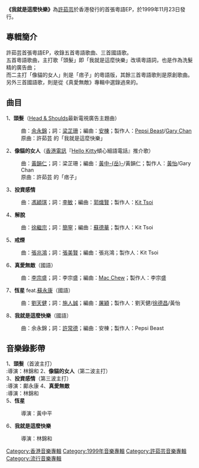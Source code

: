 {{Album infobox | <!-- See Wikipedia:WikiProject_Albums -->
|  Name        = 我就是這麼快樂
|  Type        = EP
|  Artist      = [[許茹芸|許茹芸]]
|  Cover       = Valen hsu - 我就是這麼快樂.jpg
|  Released    = 1999年11月23日
|  Recorded    =
|  Genre       = [[流行音樂|流行音樂]]
|  Length      =
|  Label       = 東方唱片 製作<br />[[上華唱片|上華唱片]] 發行
|  Producer    = 
|  Reviews     =
|  Last album  = [[茹此精彩13首（香港版）|茹此精彩13首（香港版）]]<br />(1997年)
|  This album  = '''我就是這麼快樂'''<br />(1999年)
|  Next album  =
}}

'''《我就是這麼快樂》'''為[[許茹芸|許茹芸]]於香港發行的首張粵語EP，於1999年11月23日發行。

==專輯簡介==

許茹芸首張粵語EP，收錄五首粵語歌曲、三首國語歌。<br>
五首粵語歌曲，主打歌「頭髮」即「我就是這麼快樂」改填粵語詞，也是作為洗髮精的廣告曲；<br>
而二主打「像貓的女人」則是「痞子」的粵語版，其餘三首粵語歌則是原創歌曲。<br>
另外三首國語歌，則是從《真愛無敵》專輯中選錄過來的。

==曲目==
1、'''頭髮'''（[[海倫仙度絲|Head & Shoulds]]最新電視廣告主題曲）
:曲：[[余永錦|余永錦]]；詞：[[梁芷珊|梁芷珊]]；編曲：[[安棟|安棟]]；製作人：[[Pepsi_Beast|Pepsi Beast]]/[[Gary_Chan|Gary Chan]]
:原曲：許茹芸 的「我就是這麼快樂」
2、'''像貓的女人'''（[[香港電訊|香港電訊]]『[[Hello_Kitty|Hello Kitty]]傾心細語電話』推介歌）
:曲：[[黃韻仁|黃韻仁]]；詞：梁芷珊；編曲：[[黃中岳|黃中-{岳}-]]/黃韻仁；製作人：[[黃怡|黃怡]]/Gary Chan
:原曲：許茹芸 的「痞子」
3、'''投資感情'''
:曲：[[馮穎琪|馮穎琪]]；詞：[[李敏_(香港)|李敏]]；編曲：[[郭熾賢|郭熾賢]]；製作人：[[Kit_Tsoi|Kit Tsoi]]
4、'''解脫'''
:曲：[[徐繼宗|徐繼宗]]；詞：[[簡寧|簡寧]]；編曲：[[蘇德華|蘇德華]]；製作人：Kit Tsoi
5、'''戒煙'''
:曲：[[張兆鴻|張兆鴻]]；詞：[[張美賢|張美賢]]；編曲：張兆鴻；製作人：Kit Tsoi
6、'''真愛無敵'''（國語）
:曲：[[李宗盛|李宗盛]]；詞：李宗盛；編曲：[[Mac_Chew|Mac Chew]]；製作人：李宗盛
7、'''恆星''' feat.[[蘇永康|蘇永康]]（國語）
:曲：[[劉天健|劉天健]]；詞：[[施人誠|施人誠]]；編曲：[[屠穎|屠穎]]；製作人：劉天健/[[徐德昌|徐德昌]]/黃怡
8、'''我就是這麼快樂'''（國語）
:曲：余永錦；詞：[[許常德|許常德]]；編曲：安棟；製作人：Pepsi Beast

==音樂錄影帶==
1、'''頭髮'''（首波主打）<br>
:導演：林錦和
2、'''像貓的女人'''（第二波主打）<br>
3、'''投資感情'''（第三波主打）<br>
:導演：鄺永康
4、'''真愛無敵'''<br>
:導演：林錦和<br>
5、'''恆星'''
:導演：黃中平<br>
6、'''我就是這麼快樂'''
:導演：林錦和<br>


{{許茹芸}}

[[Category:香港音樂專輯|Category:香港音樂專輯]]
[[Category:1999年音樂專輯|Category:1999年音樂專輯]]
[[Category:許茹芸音樂專輯|Category:許茹芸音樂專輯]]
[[Category:流行音樂專輯|Category:流行音樂專輯]]